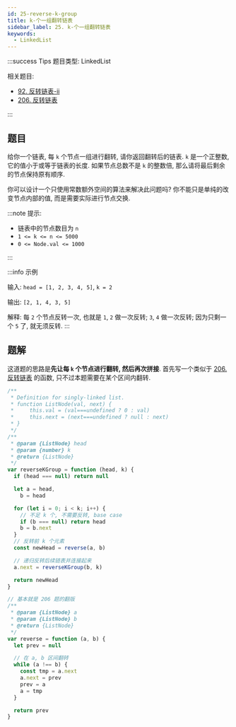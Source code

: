 ```yaml
---
id: 25-reverse-k-group
title: k-个一组翻转链表
sidebar_label: 25. k-个一组翻转链表
keywords:
  - LinkedList
---
```


:::success Tips
题目类型: LinkedList

相关题目:

- [92. 反转链表-ii](/leetcode/medium/92-reverse-between)
- [206. 反转链表](/leetcode/easy/206-reverse-list)

:::

## 题目

给你一个链表, 每 `k` 个节点一组进行翻转, 请你返回翻转后的链表. `k` 是一个正整数, 它的值小于或等于链表的长度. 如果节点总数不是 `k` 的整数倍, 那么请将最后剩余的节点保持原有顺序.

你可以设计一个只使用常数额外空间的算法来解决此问题吗? 你不能只是单纯的改变节点内部的值, 而是需要实际进行节点交换.

:::note 提示:

- 链表中的节点数目为 `n`
- `1 <= k <= n <= 5000`
- `0 <= Node.val <= 1000`

:::

:::info 示例

输入: `head = [1, 2, 3, 4, 5]`, `k = 2`

输出: `[2, 1, 4, 3, 5]`

解释: 每 `2` 个节点反转一次, 也就是 `1`, `2` 做一次反转; `3`, `4` 做一次反转; 因为只剩一个 `5` 了, 就无须反转.
:::

## 题解

这道题的思路是**先让每 `k` 个节点进行翻转, 然后再次拼接**. 首先写一个类似于 [206. 反转链表](/leetcode/easy/206-reverse-list) 的函数, 只不过本题需要在某个区间内翻转.

```ts
/**
 * Definition for singly-linked list.
 * function ListNode(val, next) {
 *     this.val = (val===undefined ? 0 : val)
 *     this.next = (next===undefined ? null : next)
 * }
 */
/**
 * @param {ListNode} head
 * @param {number} k
 * @return {ListNode}
 */
var reverseKGroup = function (head, k) {
  if (head === null) return null

  let a = head,
    b = head

  for (let i = 0; i < k; i++) {
    // 不足 k 个, 不需要反转, base case
    if (b === null) return head
    b = b.next
  }
  // 反转前 k 个元素
  const newHead = reverse(a, b)

  // 递归反转后续链表并连接起来
  a.next = reverseKGroup(b, k)

  return newHead
}

// 基本就是 206 题的翻版
/**
 * @param {ListNode} a
 * @param {ListNode} b
 * @return {ListNode}
 */
var reverse = function (a, b) {
  let prev = null

  // 在 a, b 区间翻转
  while (a !== b) {
    const tmp = a.next
    a.next = prev
    prev = a
    a = tmp
  }

  return prev
}
```
